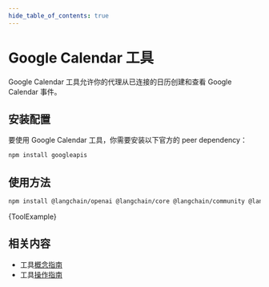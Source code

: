 ```yaml
---
hide_table_of_contents: true
---
```



# Google Calendar 工具

Google Calendar 工具允许你的代理从已连接的日历创建和查看 Google Calendar 事件。

## 安装配置

要使用 Google Calendar 工具，你需要安装以下官方的 peer dependency：

```bash npm2yarn
npm install googleapis
```

## 使用方法



<IntegrationInstallTooltip></IntegrationInstallTooltip>

```bash npm2yarn
npm install @langchain/openai @langchain/core @langchain/community @langchain/langgraph
```

<CodeBlock language="typescript">{ToolExample}</CodeBlock>

## 相关内容

- 工具[概念指南](/docs/concepts/tools)
- 工具[操作指南](/docs/how_to/#tools)